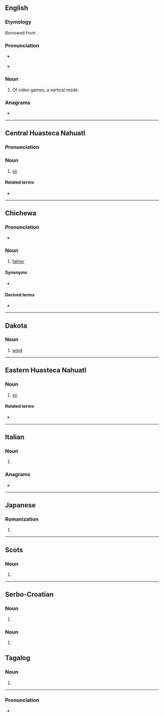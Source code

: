 {{also|Tate|tâte|tâté|täte|tatë|tatę|-tate|тате}}
==English==

===Etymology===
Borrowed from {{bor|en|ja|たて}}.

===Pronunciation===
* {{IPA|en|/tɔːteɪ/|/teɪt/}} {{qualifier|The second is Anglicized and as if the etymology was from ''[[rotate]]''; the first is closer to the Japanese original.}}
* {{rhymes|en|ɔːteɪ|eɪt|s1=2|s2=1}}

===Noun===
{{en-noun|-}}

# Of video games, a vertical mode.

===Anagrams===
* {{anagrams|en|a=aett|Etta|Teat|Teta|aett|teat}}

----

==Central Huasteca Nahuatl==

===Pronunciation===
{{rfp|nch}}

===Noun===
{{head|nch|noun}}

# [[sir]].

====Related terms====
* {{l|nch|nane}}

----

==Chichewa==

===Pronunciation===
* {{ny-IPA|taté}}

===Noun===
{{ny-noun|taté|1a}}

# [[father]]

====Synonyms====
* {{l|ny|bambo}}

====Derived terms====
* {{l|ny|Atate}}

{{topics|ny|Family}}

----

==Dakota==

===Noun===
{{head|dak|noun}}

# [[wind]]

----

==Eastern Huasteca Nahuatl==

===Noun===
{{head|nhe|noun}}

# [[sir]].

====Related terms====
* {{l|nhe|nane}}

----

==Italian==

===Noun===
{{head|it|noun form|g=f}}

# {{plural of|it|tata}}

===Anagrams===
* {{anagrams|it|a=aett|-etta|Teta|atte|etta-|teta}}

----

==Japanese==

===Romanization===
{{ja-romaji}}

# {{ja-romanization of|たて}}

----

==Scots==

===Noun===
{{head|sco|noun}}

# {{alternative spelling of|sco|tait|nodot=1}}

----

==Serbo-Croatian==

===Noun===
{{sh-noun-form}}

# {{inflection of|sh|tat||voc|s}}

===Noun===
{{sh-noun-form}}

# {{inflection of|sh|tata||gen|s|;|nom//acc//voc|p}}

==Tagalog==

===Noun===
{{head|tl|noun}}

# {{alternative spelling of|tl|United States|nodot=1}}

----

===Pronunciation===
* {{tl-IPA|taté}}